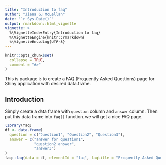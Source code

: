 ```yaml
---
title: "Introduction to faq"
author: "Jiena Gu McLellan"
date: "`r Sys.Date()`"
output: rmarkdown::html_vignette
vignette: >
  %\VignetteIndexEntry{Introduction to faq}
  %\VignetteEngine{knitr::rmarkdown}
  %\VignetteEncoding{UTF-8}
---
```


```r
knitr::opts_chunk$set(
  collapse = TRUE,
  comment = "#>"
)
```

This is package is to create a FAQ (Frequently Asked Questions) page for Shiny application with desired data.frame. 

## Introduction

Simply create a data frame with `question` column and `answer` column. Then put this data frame into `faq()` function, we will get a nice FAQ page. 

```r
library(faq)
df <- data.frame(
  question = c("Question1", "Question2", "Question3"),
  answer = c("answer for question1", 
             "question2 answer", 
             "answer3")
)
faq::faq(data = df, elementId = "faq", faqtitle = "Frequently Asked Questions")
```

